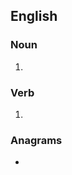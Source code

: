 ==English==

===Noun===
{{head|en|noun plural form}}

# {{plural of|pinwheel|lang=en}}

===Verb===
{{head|en|verb form}}

# {{en-third-person singular of|pinwheel}}

===Anagrams===
* {{anagrams|en|a=eehilnpsw|wheelspin}}